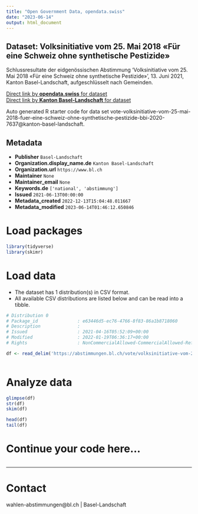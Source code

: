 ```yaml
---
title: "Open Government Data, opendata.swiss"
date: "2023-06-14"
output: html_document
---
```


## Dataset: Volksinitiative vom 25. Mai 2018 «Für eine Schweiz ohne synthetische Pestizide»

Schlussresultate der eidgenössischen Abstimmung 'Volksinitiative vom 25. Mai 2018 «Für eine Schweiz ohne synthetische Pestizide» ', 13. Juni 2021, Kanton Basel-Landschaft, aufgeschlüsselt nach Gemeinden.

[Direct link by **opendata.swiss** for dataset](https://opendata.swiss/de/dataset/volksinitiative-vom-25-mai-2018-fur-eine-schweiz-ohne-synthetische-pestizide1)<br>
[Direct link by **Kanton Basel-Landschaft** for dataset](https://abstimmungen.bl.ch/vote/volksinitiative-vom-25-mai-2018-fuer-eine-schweiz-ohne-synthetische-pestizide-bbi-2020-7637/data)

Auto generated R starter code for data set vote-volksinitiative-vom-25-mai-2018-fuer-eine-schweiz-ohne-synthetische-pestizide-bbi-2020-7637@kanton-basel-landschaft.

## Metadata

- **Publisher** `Basel-Landschaft`
- **Organization.display_name.de** `Kanton Basel-Landschaft`
- **Organization.url** `https://www.bl.ch`
- **Maintainer** `None`
- **Maintainer_email** `None`
- **Keywords.de** `['national', 'abstimmung']`
- **Issued** `2021-06-13T00:00:00`
- **Metadata_created** `2022-12-13T15:04:48.011667`
- **Metadata_modified** `2023-06-14T01:46:12.650846`


# Load packages

```r

library(tidyverse)
library(skimr)

```

# Load data

-   The dataset has 1 distribution(s) in CSV format.
-   All available CSV distributions are listed below and can be read into a tibble.

```r

# Distribution 0
# Package_id               : e63446d5-ec76-4766-8f83-86a1b8718060
# Description              : 
# Issued                   : 2021-04-16T05:52:09+00:00
# Modified                 : 2022-01-19T06:36:17+00:00
# Rights                   : NonCommercialAllowed-CommercialAllowed-ReferenceRequired

df <- read_delim('https://abstimmungen.bl.ch/vote/volksinitiative-vom-25-mai-2018-fuer-eine-schweiz-ohne-synthetische-pestizide-bbi-2020-7637/data-csv')



```

# Analyze data

```r

glimpse(df)
str(df)
skim(df)

head(df)
tail(df)

```

# Continue your code here...

```r

```

------------------------------------------------------------------------

# Contact

wahlen-abstimmungen@bl.ch | Basel-Landschaft
